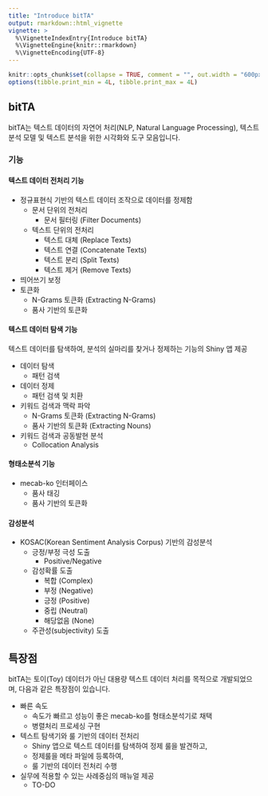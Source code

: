 ```yaml
---
title: "Introduce bitTA"
output: rmarkdown::html_vignette
vignette: >
  %\VignetteIndexEntry{Introduce bitTA}
  %\VignetteEngine{knitr::rmarkdown}
  %\VignetteEncoding{UTF-8}
---
```


```r
knitr::opts_chunk$set(collapse = TRUE, comment = "", out.width = "600px", dpi = 70)
options(tibble.print_min = 4L, tibble.print_max = 4L)
```

## bitTA

bitTA는 텍스트 데이터의 자연어 처리(NLP, Natural Language Processing), 텍스트 분석 모델 및 텍스트 분석을 위한 시각화와 도구 모음입니다.

### 기능

#### 텍스트 데이터 전처리 기능

* 정규표현식 기반의 텍스트 데이터 조작으로 데이터를 정제함
  + 문서 단위의 전처리
    +  문서 필터링 (Filter Documents)
  + 텍스트 단위의 전처리
      + 텍스트 대체 (Replace Texts)
      + 텍스트 연결 (Concatenate Texts)
      + 텍스트 분리 (Split Texts)
      + 텍스트 제거 (Remove Texts)
* 띄어쓰기 보정    
* 토큰화 
  + N-Grams 토큰화 (Extracting N-Grams)
  + 품사 기반의 토큰화

#### 텍스트 데이터 탐색 기능

텍스트 데이터를 탐색하여, 분석의 실마리를 찾거나 정제하는 기능의  Shiny 앱 제공

* 데이터 탐색
  + 패턴 검색
* 데이터 정제
  + 패턴 검색 및 치환
* 키워드 검색과 맥락 파악
  + N-Grams 토큰화 (Extracting N-Grams)
  + 품사 기반의 토큰화 (Extracting Nouns)
* 키워드 검색과 공동발현 분석
  + Collocation Analysis
        
#### 형태소분석 기능

* mecab-ko 인터페이스
  + 품사 태깅
  + 품사 기반의 토큰화
  
#### 감성분석

* KOSAC(Korean Sentiment Analysis Corpus) 기반의 감성분석
  + 긍정/부정 극성 도출
      + Positive/Negative
  + 감성확률 도출
      + 복합 (Complex)
      + 부정 (Negative)
      + 긍정 (Positive)
      + 중립 (Neutral)
      + 해당없음 (None)
  + 주관성(subjectivity) 도출  
      
## 특장점

bitTA는 토이(Toy) 데이터가 아닌 대용량 텍스트 데이터 처리를 목적으로 개발되었으며, 다음과 같은 특장점이 있습니다.

* 빠른 속도
  + 속도가 빠르고 성능이 좋은 mecab-ko를 형태소분석기로 채택
  + 병렬처리 프로세싱 구현
* 텍스트 탐색기와 룰 기반의 데이터 전처리
  + Shiny 앱으로 텍스트 데이터를 탐색하여 정제 룰을 발견하고,
  + 정제룰을 메타 파일에 등록하여,
  + 룰 기반의 데이터 전처리 수행
* 실무에 적용할 수 있는 사례중심의 매뉴얼 제공
  + TO-DO
  